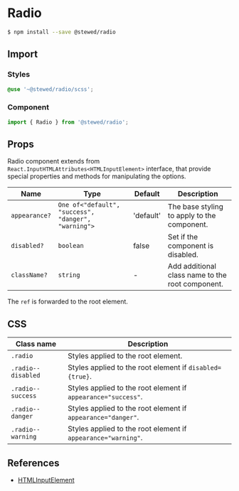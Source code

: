 # Radio

```bash
$ npm install --save @stewed/radio
```

## Import

### Styles

```scss
@use '~@stewed/radio/scss';
```

### Component

```js
import { Radio } from '@stewed/radio';
```

## Props

Radio component extends from `React.InputHTMLAttributes<HTMLInputElement>` interface, that provide special properties and methods for manipulating the options.

| Name          | Type                                                | Default   | Description                                      |
| ------------- | --------------------------------------------------- | --------- | ------------------------------------------------ |
| `appearance?` | `One of<"default", "success", "danger", "warning">` | 'default' | The base styling to apply to the component.      |
| `disabled?`   | `boolean`                                           | false     | Set if the component is disabled.                |
| `className?`  | `string`                                            | -         | Add additional class name to the root component. |

The `ref` is forwarded to the root element.

## CSS

| Class name             | Description                                                   |
| ---------------------- | ------------------------------------------------------------- |
| `.radio`           | Styles applied to the root element.                           |
| `.radio--disabled` | Styles applied to the root element if `disabled={true}`.      |
| `.radio--success`  | Styles applied to the root element if `appearance="success"`. |
| `.radio--danger`   | Styles applied to the root element if `appearance="danger"`.  |
| `.radio--warning`  | Styles applied to the root element if `appearance="warning"`. |

## References

-   [HTMLInputElement](https://developer.mozilla.org/en-US/docs/Web/API/HTMLInputElement)
